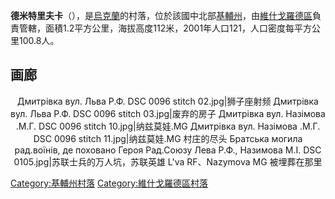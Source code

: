 {{coord|50|55|3|N|30|20|55|E|scale:30000|display=title}}

'''德米特里夫卡'''（{{lang-uk|Дмитрівка}}），是[[烏克蘭|烏克蘭]]的村落，位於該國中北部[[基輔州|基輔州]]，由[[維什戈羅德區|維什戈羅德區]]負責管轄，面積1.2平方公里，海拔高度112米，2001年人口121，人口密度每平方公里100.8人。

== 画廊 ==
<center><gallery>
Дмитрівка вул. Льва Р.Ф. DSC 0096 stitch 02.jpg|狮子座射频
Дмитрівка вул. Льва Р.Ф. DSC 0096 stitch 03.jpg|废弃的房子
Дмитрівка вул. Назімова .М.Г. DSC 0096 stitch 10.jpg|纳兹莫娃.MG
Дмитрівка вул. Назімова .М.Г. DSC 0096 stitch 11.jpg|纳兹莫娃.MG 村庄的尽头
Братська могила рад.воїнів, де поховано Героя Рад.Союзу Лева Р.Ф., Назимова М.І. DSC 0105.jpg|苏联士兵的万人坑，苏联英雄 L'va RF、Nazymova MG 被埋葬在那里
</gallery></center>

{{DEFAULTSORT:Петрівське}}
[[Category:基輔州村落|Category:基輔州村落]]
[[Category:維什戈羅德區村落|Category:維什戈羅德區村落]]


{{Kiev-geo-stub}}